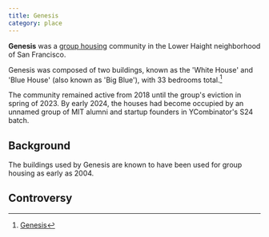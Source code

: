 ```yaml
---
title: Genesis
category: place
---
```


**Genesis** was a [group housing](/group-housing) community in the Lower Haight neighborhood of San Francisco.

Genesis was composed of two buildings, known as the 'White House' and 'Blue House' (also known as 'Big Blue'), with 33 bedrooms total.[^1]

The community remained active from 2018 until the group's eviction in spring of 2023. By early 2024, the houses had become occupied by an unnamed group of MIT alumni and startup founders in YCombinator's S24 batch.

## Background

The buildings used by Genesis are known to have been used for group housing as early as 2004.

## Controversy

[^1]: [Genesis](https://sfgenesis.house/)
